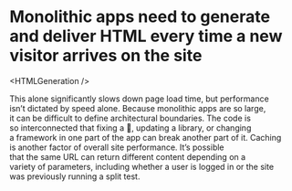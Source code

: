 

<Split>
  <h1>
    Monolithic apps need to generate and deliver HTML every
    time a new visitor arrives on the site
  </h1>

  <HTMLGeneration />
</Split>

<Notes>
This alone significantly slows down page load time,
but performance isn’t dictated by speed alone.
Because monolithic apps are so large, it can be
difficult to define architectural boundaries. The
code is so interconnected that fixing a 🐛,
updating a library, or changing a framework in one
part of the app can break another part of it. Caching
is another factor of overall site performance. It’s
possible that the same URL can return different
content depending on a variety of parameters,
including whether a user is logged in or the site
was previously running a split test.
</Notes>

